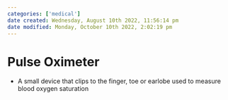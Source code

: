 ```yaml
---
categories: ['medical']
date created: Wednesday, August 10th 2022, 11:56:14 pm
date modified: Monday, October 10th 2022, 2:02:19 pm
---
```


# Pulse Oximeter
- A small device that clips to the finger, toe or earlobe used to measure blood oxygen saturation



